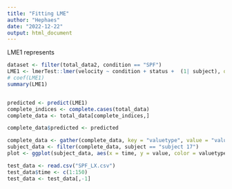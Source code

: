 ```yaml
---
title: "Fitting LME"
author: "Hephaes"
date: "2022-12-22"
output: html_document
---
```


LME1 represents 


```r
dataset <- filter(total_data2, condition == "SPF")
LME1 <- lmerTest::lmer(velocity ~ condition + status +  (1| subject), data = total_data2)
# coef(LME1)
summary(LME1)
```

```r

```

```r
predicted <- predict(LME1)
complete_indices <- complete.cases(total_data)
complete_data <- total_data[complete_indices,]

complete_data$predicted <- predicted

complete_data <- gather(complete_data, key = "valuetype", value = "value", c(5,7))
subject_data <- filter(complete_data, subject == "subject 17")
plot <- ggplot(subject_data, aes(x = time, y = value, color = valuetype)) + geom_line() + facet_wrap(vars(condition))
```


```r
test_data <- read.csv("SPF_LX.csv")
test_data$time <- c(1:150)
test_data <- test_data[,-1]
```

